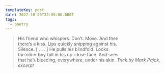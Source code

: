 ```yaml
---
templateKey: post
date: 2022-10-25T22:00:00.000Z
tags:
  - poetry
---
```

> His friend who whispers. Don’t. Move. And then<br/>
> there’s a kiss. Lips quickly snipping against his.<br/>
> Silence. [ . . . ] He pulls his blindfold. Looks<br/>
> the older boy full in his up-close face. And sees<br/>
> that he’s bleeding, everywhere, under his skin.
> <cite><i>Trick</i> by Mark Pajak, excerpt</cite>
